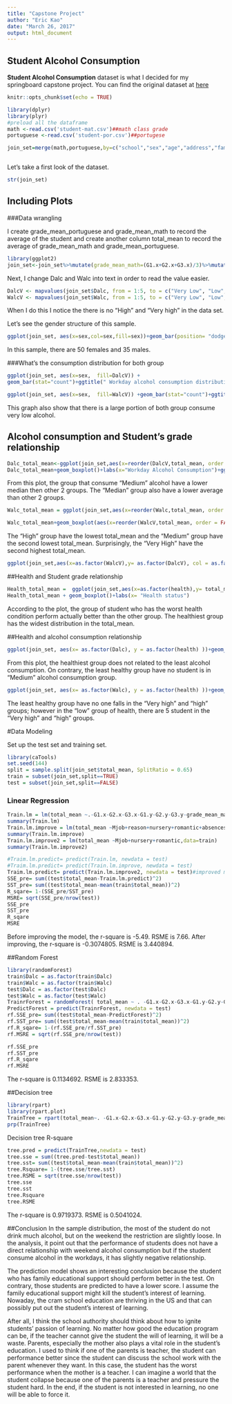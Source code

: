 ```yaml
---
title: "Capstone Project"
author: "Eric Kao"
date: "March 26, 2017"
output: html_document
---
```




## Student Alcohol Consumption

**Student Alcohol Consumption** dataset is what I decided for my springboard capstone project. You can find the original dataset at [here](https://www.kaggle.com/uciml/student-alcohol-consumption)


```r
knitr::opts_chunk$set(echo = TRUE)

library(dplyr)
library(plyr)
#preload all the dataframe
math <-read.csv('student-mat.csv')##math class grade
portuguese <-read.csv('student-por.csv')##portugese

join_set=merge(math,portuguese,by=c("school","sex","age","address","famsize","Pstatus", "Medu","Fedu","Mjob","Fjob","reason","nursery","internet", "guardian","guardian","traveltime","studytime","failures", "schoolsup","famsup","activities","higher","romantic", "famrel","freetime","goout","Dalc","Walc","health","absences"))



```


Let's take a first look of the dataset.

```r

str(join_set)

```



## Including Plots

###Data wrangling

I create grade_mean_portuguese and grade_mean_math to record the average of the student and create another column total_mean to record the average of grade_mean_math and grade_mean_portuguese.

```r
library(ggplot2)
join_set<-join_set%>%mutate(grade_mean_math=(G1.x+G2.x+G3.x)/3)%>%mutate(grade_mean_portuguese=(G1.y+G2.y+G3.y)/3)%>%mutate(total_mean = ((grade_mean_math+grade_mean_portuguese)/2) )%>%mutate(schoolsup=as.factor(schoolsup),famsup=as.factor(famsup),paid.x=as.factor(paid.x),paid.y=as.factor(paid.y),activities=as.factor(activities),nursery=as.factor(nursery),higher=as.factor(higher),internet=as.factor(internet),romantic=as.factor(romantic)) 
```

Next, I change Dalc and Walc into text in order to read the value easier. 
```r
DalcV <- mapvalues(join_set$Dalc, from = 1:5, to = c("Very Low", "Low", "Medium", "High", "Very High"))
WalcV <- mapvalues(join_set$Walc, from = 1:5, to = c("Very Low", "Low", "Medium", "High", "Very High"))

```

When I do this I notice the there is no "High" and "Very high" in the data set. 


Let's see the gender structure of this sample.


```r
ggplot(join_set, aes(x=sex,col=sex,fill=sex))+geom_bar(position= "dodge")+ggtitle("Gender composition")
```


In this sample, there are 50 females and 35 males. 


###What's the consumption distribution for both group
```r
ggplot(join_set, aes(x=sex,  fill=DalcV)) +
geom_bar(stat="count")+ggtitle(" Workday alcohol consumption distribution based on genders")
```

```r
ggplot(join_set, aes(x=sex,  fill=WalcV)) +geom_bar(stat="count")+ggtitle(" Weekend alcohol consumption distribution based on genders")
```



This graph also show that there is a large portion of both group consume very low alcohol. 


## Alcohol consumption and Student's grade relationship



```r
Dalc_total_mean<-ggplot(join_set,aes(x=reorder(DalcV,total_mean, order = FALSE),y= total_mean))
Dalc_total_mean+geom_boxplot()+labs(x="Workday Alcohol Consumption")+ggtitle(" Workday alcohol consumption boxplot and average grade ")
```




From this plot, the group that consume "Medium" alcohol have a lower median then other 2 groups. The "Median" group also have a lower average than other 2 groups.



```r
Walc_total_mean = ggplot(join_set,aes(x=reorder(Walc,total_mean, order = FALSE),y= total_mean))

Walc_total_mean+geom_boxplot(aes(x=reorder(WalcV,total_mean, order = FALSE)))+labs(x="Workday Alcohol Consumption")+ggtitle(" Weekend alcohol consumption boxplot and average grade ")
```



The "High" group have the lowest total_mean and the "Medium" group have the second lowest total_mean. Surprisingly, the "Very High" have the second highest total_mean. 

```r
ggplot(join_set,aes(x=as.factor(WalcV),y= as.factor(DalcV), col = as.factor((DalcV))))+geom_jitter()

```



##Health and Student grade relationship

```r
Health_total_mean =  ggplot(join_set,aes(x=as.factor(health),y= total_mean))
Health_total_mean + geom_boxplot()+labs(x= "Health status")
```




According to the plot, the group of student who has the worst health condition perform actually better than the other group. The healthiest group has the widest distribution in the total_mean. 




##Health and alcohol consumption relationship

```r
ggplot(join_set, aes(x= as.factor(Dalc), y = as.factor(health) ))+geom_jitter(aes(col= sex))+ggtitle("Student health distribution dotplot based on Workday alcohol consumption")+labs(x="Workday Alcohol Consumption")+facet_grid(.~health)
```



From this plot, the healthiest group does not related to the least alcohol consumption. On contrary, the least healthy group have no student is in "Medium" alcohol consumption group. 

```r
ggplot(join_set, aes(x= as.factor(Walc), y = as.factor(health) ))+geom_jitter(aes(col= sex))+ggtitle("Student health distribution dotplot based on weekend alcohol consumption")+labs(x="Weekend Alcohol Consumption")+facet_grid(.~health)
```



The least healthy group have no one falls in the "Very high" and "high" groups; however in the "low" group of health, there are 5 student in the "Very high" and "high" groups.






#Data Modeling

Set up the test set and training set.

```r
library(caTools)
set.seed(144)
split = sample.split(join_set$total_mean, SplitRatio = 0.65)
train = subset(join_set,split==TRUE)
test = subset(join_set,split==FALSE)
```


### Linear Regression
```r
Train.lm = lm(total_mean ~.-G1.x-G2.x-G3.x-G1.y-G2.y-G3.y-grade_mean_math-grade_mean_portuguese,data=train)
summary(Train.lm)
Train.lm.improve = lm(total_mean ~Mjob+reason+nursery+romantic+absences+paid.x,data=train)
summary(Train.lm.improve)
Train.lm.improve2 = lm(total_mean ~Mjob+nursery+romantic,data=train)
summary(Train.lm.improve2)
```


```r
#Traim.lm.predict= predict(Train.lm, newdata = test)
#Traim.lm.predict= predict(Train.lm.improve, newdata = test)
Traim.lm.predict= predict(Train.lm.improve2, newdata = test)#improved model
SSE_pre= sum((test$total_mean-Traim.lm.predict)^2)
SST_pre= sum((test$total_mean-mean(train$total_mean))^2)
R_sqare= 1-(SSE_pre/SST_pre)
MSRE= sqrt(SSE_pre/nrow(test))
SSE_pre
SST_pre
R_sqare
MSRE
```
Before improving the model, the r-square is -5.49. RSME is 7.66.
After improving, the r-square is -0.3074805. RSME is 3.440894.



##Random Forest
```r
library(randomForest)
train$Dalc = as.factor(train$Dalc)
train$Walc = as.factor(train$Walc)
test$Dalc = as.factor(test$Dalc)
test$Walc = as.factor(test$Walc)
TrainrForest = randomForest( total_mean ~ . -G1.x-G2.x-G3.x-G1.y-G2.y-G3.y-grade_mean_math-grade_mean_portuguese, data = train, nodesize= 25, ntree=200)
PredictForest = predict(TrainrForest, newdata = test)
rf.SSE_pre= sum((test$total_mean-PredictForest)^2)
rf.SST_pre= sum((test$total_mean-mean(train$total_mean))^2)
rf.R_sqare= 1-(rf.SSE_pre/rf.SST_pre)
rf.MSRE = sqrt(rf.SSE_pre/nrow(test))

rf.SSE_pre
rf.SST_pre
rf.R_sqare
rf.MSRE
```
The r-square is 0.1134692. RSME is 2.833353.

##Decision tree
```r
library(rpart)
library(rpart.plot)
TrainTree = rpart(total_mean~. -G1.x-G2.x-G3.x-G1.y-G2.y-G3.y-grade_mean_math-grade_mean_portuguese, data = train)
prp(TrainTree)

```



Decision tree R-square

```r
tree.pred = predict(TrainTree,newdata = test)
tree.sse = sum((tree.pred-test$total_mean))
tree.sst= sum((test$total_mean-mean(train$total_mean))^2)
tree.Rsquare= 1-(tree.sse/tree.sst)
tree.RSME = sqrt(tree.sse/nrow(test))
tree.sse
tree.sst
tree.Rsquare
tree.RSME

```
The r-square is 0.9719373. RSME is 0.5041024.


##Conclusion
In the sample distribution, the most of the student do not drink much alcohol, but on the weekend the restriction are slightly loose. In the analysis, it point out that the performance of students does not have a direct relationship with weekend alcohol consumption but if the student consume alcohol in the workdays, it has slightly negative relationship. 

The prediction model shows an interesting conclusion because the student who has family educational support should perform better in the test. On contrary, those students are predicted to have a lower score. I assume the family educational support might kill the student’s interest of learning. Nowaday, the cram school education are thriving in the US and that can possibly put out the student’s interest of learning.

After all, I think the school authority should think about how to ignite students’ passion of learning. No matter how good the education program can be, if the teacher cannot give the student the will of learning, it will be a waste. Parents, especially the mother also plays a vital role in the student’s education. I used to think if one of the parents is teacher, the student can performance better since the student can discuss the school work with the parent whenever they want. In this case, the student has the worst performance when the mother is a teacher. I can imagine a world that the student collapse because one of the parents is a teacher and pressure the student hard. In the end, if the student is not interested in learning, no one will be able to force it. 



